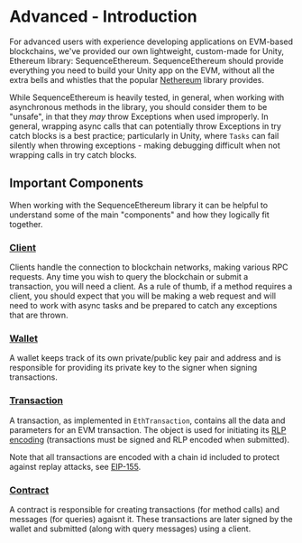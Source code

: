 # Advanced - Introduction

For advanced users with experience developing applications on EVM-based blockchains, we've provided our own lightweight, custom-made for Unity, Ethereum library: SequenceEthereum.
SequenceEthereum should provide everything you need to build your Unity app on the EVM, without all the extra bells and whistles that the popular [Nethereum](https://github.com/Nethereum/Nethereum) library provides.

While SequenceEthereum is heavily tested, in general, when working with asynchronous methods in the library, you should consider them to be "unsafe", in that they <i>may</i> throw Exceptions when used improperly.
In general, wrapping async calls that can potentially throw Exceptions in try catch blocks is a best practice; particularly in Unity, where `Tasks` can fail silently when throwing exceptions - making debugging difficult when not wrapping calls in try catch blocks.

## Important Components

When working with the SequenceEthereum library it can be helpful to understand some of the main "components" and how they logically fit together.

### [Client](https://github.com/0xsequence/sequence-unity/blob/master/Assets/SequenceSDK/Ethereum/Provider/IEthClient.cs)

Clients handle the connection to blockchain networks, making various RPC requests. Any time you wish to query the blockchain or submit a transaction, you will need a client. As a rule of thumb, if a method requires a client, you should expect that you will be making a web request and will need to work with async tasks and be prepared to catch any exceptions that are thrown.

### [Wallet](https://github.com/0xsequence/sequence-unity/blob/master/Assets/SequenceSDK/Ethereum/Wallet/IWallet.cs)

A wallet keeps track of its own private/public key pair and address and is responsible for providing its private key to the signer when signing transactions.

### [Transaction](https://github.com/0xsequence/sequence-unity/blob/master/Assets/SequenceSDK/Ethereum/Transaction/EthTransaction.cs)

A transaction, as implemented in `EthTransaction`, contains all the data and parameters for an EVM transaction. The object is used for initiating its [RLP encoding](https://ethereum.org/en/developers/docs/data-structures-and-encoding/rlp/) (transactions must be signed and RLP encoded when submitted). 

Note that all transactions are encoded with a chain id included to protect against replay attacks, see [EIP-155](https://eips.ethereum.org/EIPS/eip-155).

### [Contract](https://github.com/0xsequence/sequence-unity/blob/master/Assets/SequenceSDK/Ethereum/Contract/Contract.cs)

A contract is responsible for creating transactions (for method calls) and messages (for queries) agaisnt it. These transactions are later signed by the wallet and submitted (along with query messages) using a client.

